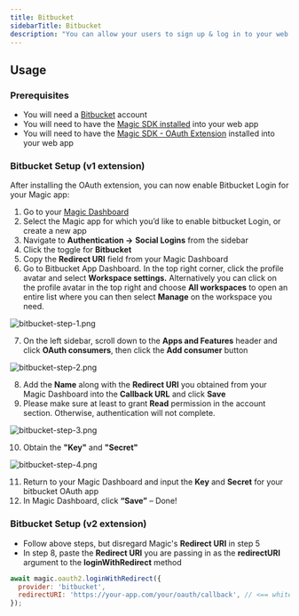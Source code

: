 ```yaml
---
title: Bitbucket
sidebarTitle: Bitbucket
description: "You can allow your users to sign up & log in to your web app with their Bitbucket account."
---
```


## Usage

### Prerequisites

* You will need a [Bitbucket](https://bitbucket.org/) account
* You will need to have the [Magic SDK installed](/embedded-wallets/sdk/overview) into your web app
* You will need to have the [Magic SDK - OAuth Extension](/embedded-wallets/authentication/login/oauth/implementation) installed into your web app

### Bitbucket Setup (v1 extension)

After installing the OAuth extension, you can now enable Bitbucket Login for your Magic app:

1.  Go to your [Magic Dashboard](https://dashboard.magic.link/login)
2.  Select the Magic app for which you’d like to enable bitbucket Login, or create a new app
3.  Navigate to **Authentication ->** **Social Logins** from the sidebar
4.  Click the toggle for **Bitbucket**
5.  Copy the **Redirect URI** field from your Magic Dashboard
6.  Go to Bitbucket App Dashboard. In the top right corner, click the profile avatar and select **Workspace settings.** Alternatively you can click on the profile avatar in the top right and choose **All workspaces** to open an entire list where you can then select **Manage** on the workspace you need. ⁠

<Frame>
  <img src="/images/bitbucket-step-1.webp" alt="bitbucket-step-1.png"/>
</Frame>


7.  On the left sidebar, scroll down to the **Apps and Features** header and click **OAuth consumers**, then click the **Add consumer** button
<Frame>
  <img src="/images/bitbucket-step-2.webp" alt="bitbucket-step-2.png"/>
</Frame>


8.  Add the **Name** along with the **Redirect URI** you obtained from your Magic Dashboard into the **Callback URL** and click **Save**
9.  Please make sure at least to grant **Read** permission in the account section. Otherwise, authentication will not complete.
<Frame>
  <img src="/images/bitbucket-step-3.webp" alt="bitbucket-step-3.png"/>
</Frame>


10. Obtain the **"Key"** and **"Secret"**
<Frame>
  <img src="/images/bitbucket-step-4.webp" alt="bitbucket-step-4.png"/>
</Frame>


11. Return to your Magic Dashboard and input the **Key** and **Secret** for your bitbucket OAuth app
12. In Magic Dashboard, click **“Save”** – Done!

### Bitbucket Setup (v2 extension)

* Follow above steps, but disregard Magic's **Redirect URI** in step 5
* In step 8, paste the **Redirect URI** you are passing in as the **redirectURI** argument to the **loginWithRedirect** method

```javascript JavaScript icon="square-js"
await magic.oauth2.loginWithRedirect({
  provider: 'bitbucket',
  redirectURI: 'https://your-app.com/your/oauth/callback', // <== whitelist this with Bitbucket
});
```
